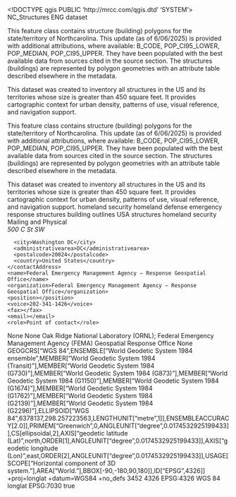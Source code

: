 <!DOCTYPE qgis PUBLIC 'http://mrcc.com/qgis.dtd' 'SYSTEM'>
<qgis version="3.38.3-Grenoble">
  <identifier>NC_Structures</identifier>
  <parentidentifier></parentidentifier>
  <language>ENG</language>
  <type>dataset</type>
  <title>NC_Structures</title>
  <abstract>This feature class contains structure (building) polygons for the state/territory of Northcarolina. This update (as of 6/06/2025) is provided with additional attributions, where available: B_CODE, POP_CI95_LOWER, POP_MEDIAN, POP_CI95_UPPER. They have been populated with the best available data from sources cited in the source section. The structures (buildings) are represented by polygon geometries with an attribute table described elsewhere in the metadata.

This dataset was created to inventory all structures in the US and its territories whose size is greater than 450 square feet. It provides cartographic context for urban density, patterns of use, visual reference, and navigation support.

This feature class contains structure (building) polygons for the state/territory of Northcarolina. This update (as of 6/06/2025) is provided with additional attributions, where available: B_CODE, POP_CI95_LOWER, POP_MEDIAN, POP_CI95_UPPER. They have been populated with the best available data from sources cited in the source section. The structures (buildings) are represented by polygon geometries with an attribute table described elsewhere in the metadata.

This dataset was created to inventory all structures in the US and its territories whose size is greater than 450 square feet. It provides cartographic context for urban density, patterns of use, visual reference, and navigation support.</abstract>
  <keywords vocabulary="Search keys">
    <keyword>homeland security</keyword>
    <keyword>homeland defense</keyword>
    <keyword>emergency response</keyword>
    <keyword>structures</keyword>
    <keyword>building outlines</keyword>
    <keyword>USA structures</keyword>
  </keywords>
  <keywords vocabulary="gmd:topicCategory">
    <keyword>homeland security</keyword>
  </keywords>
  <contact>
    <contactAddress>
      <type>Mailing and Physical</type>
      <address>500 C St SW</address>
      <city>Washington DC</city>
      <administrativearea>DC</administrativearea>
      <postalcode>20024</postalcode>
      <country>United States</country>
    </contactAddress>
    <name>Federal Emergency Management Agency – Response Geospatial Office</name>
    <organization>Federal Emergency Management Agency – Response Geospatial Office</organization>
    <position></position>
    <voice>202-341-1426</voice>
    <fax></fax>
    <email></email>
    <role>Point of contact</role>
  </contact>
  <links/>
  <dates/>
  <fees></fees>
  <constraints type="Limitations of use">None</constraints>
  <constraints type="Access">None</constraints>
  <rights>Oak Ridge National Laboratory (ORNL); Federal Emergency Management Agency (FEMA) Geospatial Response Office</rights>
  <rights>None</rights>
  <encoding></encoding>
  <crs>
    <spatialrefsys nativeFormat="Wkt">
      <wkt>GEOGCRS["WGS 84",ENSEMBLE["World Geodetic System 1984 ensemble",MEMBER["World Geodetic System 1984 (Transit)"],MEMBER["World Geodetic System 1984 (G730)"],MEMBER["World Geodetic System 1984 (G873)"],MEMBER["World Geodetic System 1984 (G1150)"],MEMBER["World Geodetic System 1984 (G1674)"],MEMBER["World Geodetic System 1984 (G1762)"],MEMBER["World Geodetic System 1984 (G2139)"],MEMBER["World Geodetic System 1984 (G2296)"],ELLIPSOID["WGS 84",6378137,298.257223563,LENGTHUNIT["metre",1]],ENSEMBLEACCURACY[2.0]],PRIMEM["Greenwich",0,ANGLEUNIT["degree",0.0174532925199433]],CS[ellipsoidal,2],AXIS["geodetic latitude (Lat)",north,ORDER[1],ANGLEUNIT["degree",0.0174532925199433]],AXIS["geodetic longitude (Lon)",east,ORDER[2],ANGLEUNIT["degree",0.0174532925199433]],USAGE[SCOPE["Horizontal component of 3D system."],AREA["World."],BBOX[-90,-180,90,180]],ID["EPSG",4326]]</wkt>
      <proj4>+proj=longlat +datum=WGS84 +no_defs</proj4>
      <srsid>3452</srsid>
      <srid>4326</srid>
      <authid>EPSG:4326</authid>
      <description>WGS 84</description>
      <projectionacronym>longlat</projectionacronym>
      <ellipsoidacronym>EPSG:7030</ellipsoidacronym>
      <geographicflag>true</geographicflag>
    </spatialrefsys>
  </crs>
  <extent>
    <spatial minx="-84.32110199999999622" maxx="-75.46141099999999824" miny="33.84341299999999819" maxy="36.58726200000000262" dimensions="2" minz="0" maxz="0" crs="EPSG:4326"/>
  </extent>
</qgis>

